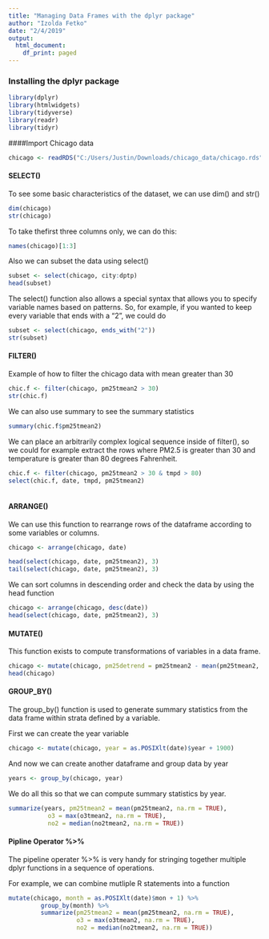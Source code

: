 ```yaml
---
title: "Managing Data Frames with the dplyr package"
author: "Izolda Fetko"
date: "2/4/2019"
output:
  html_document:
    df_print: paged
---
```


### Installing the dplyr package


```r
library(dplyr)
library(htmlwidgets)
library(tidyverse)
library(readr)
library(tidyr)

```

####Import Chicago data
```r
chicago <- readRDS("C:/Users/Justin/Downloads/chicago_data/chicago.rds")
```

#### SELECT()

To see some basic characteristics of the dataset, we can use dim() and str()

```r

dim(chicago)
str(chicago)
```

To take thefirst three columns only, we can do this:

```r
names(chicago)[1:3]
```

Also we can subset the data using select()

```r
subset <- select(chicago, city:dptp)
head(subset)
```

The select() function also allows a special syntax that allows you to specify variable names based on patterns. So, for example, if you wanted to keep every variable that ends with a "2", we could do

```r
subset <- select(chicago, ends_with("2"))
str(subset)
```

#### FILTER()

Example of how to filter the chicago data with mean greater than 30

```r
chic.f <- filter(chicago, pm25tmean2 > 30)
str(chic.f)
```

We can also use summary to see the summary statistics

```r
summary(chic.f$pm25tmean2)
```

We can place an arbitrarily complex logical sequence inside of filter(), so we could for example extract the rows where PM2.5 is greater than 30 and temperature is greater than 80 degrees Fahrenheit.

```r
chic.f <- filter(chicago, pm25tmean2 > 30 & tmpd > 80)
select(chic.f, date, tmpd, pm25tmean2)
   
```

#### ARRANGE()

We can use this function to rearrange rows of the dataframe according to some variables or columns.

```r

chicago <- arrange(chicago, date)

head(select(chicago, date, pm25tmean2), 3)
tail(select(chicago, date, pm25tmean2), 3)

```

We can sort columns in descending order and check the data by using the head function

```r

chicago <- arrange(chicago, desc(date))
head(select(chicago, date, pm25tmean2), 3)
```

#### MUTATE()

This function exists to compute transformations of variables in a data frame.

```r
chicago <- mutate(chicago, pm25detrend = pm25tmean2 - mean(pm25tmean2, na.rm = TRUE))
head(chicago)
```

#### GROUP_BY()
The group_by() function is used to generate summary statistics from the data frame within strata defined by a variable.

First we can create the year variable

```r
chicago <- mutate(chicago, year = as.POSIXlt(date)$year + 1900)
```

And now we can create another dataframe  and group data by year

```r
years <- group_by(chicago, year)
```

We do all this so that we can compute summary statistics by year.

```r
summarize(years, pm25tmean2 = mean(pm25tmean2, na.rm = TRUE), 
           o3 = max(o3tmean2, na.rm = TRUE), 
           no2 = median(no2tmean2, na.rm = TRUE))
```

#### Pipline Operator %>%

The pipeline operater %>% is very handy for stringing together multiple dplyr functions in a sequence of operations.

For example, we can combine mutliple R statements into a function

```r
mutate(chicago, month = as.POSIXlt(date)$mon + 1) %>% 
         group_by(month) %>% 
         summarize(pm25tmean2 = mean(pm25tmean2, na.rm = TRUE), 
                   o3 = max(o3tmean2, na.rm = TRUE), 
                   no2 = median(no2tmean2, na.rm = TRUE))
```